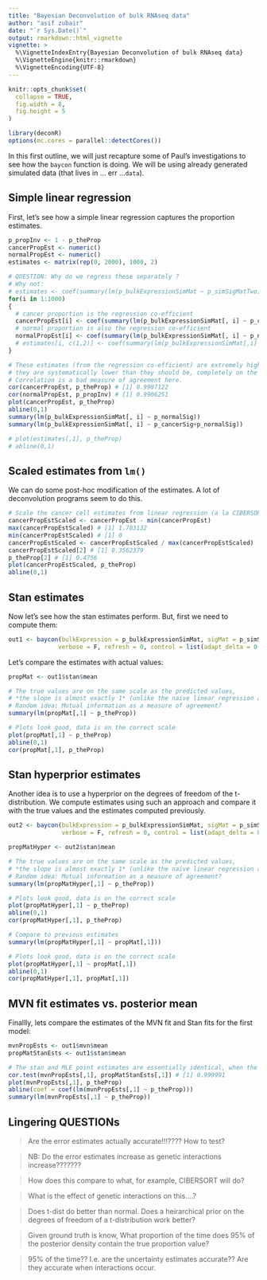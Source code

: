 ```yaml
---
title: "Bayesian Deconvolution of bulk RNAseq data"
author: "asif zubair"
date: "`r Sys.Date()`"
output: rmarkdown::html_vignette
vignette: >
  %\VignetteIndexEntry{Bayesian Deconvolution of bulk RNAseq data}
  %\VignetteEngine{knitr::rmarkdown}
  %\VignetteEncoding{UTF-8}
---
```


```r
knitr::opts_chunk$set(
  collapse = TRUE,
  fig.width = 8,
  fig.height = 5
)
```


```r
library(deconR)
options(mc.cores = parallel::detectCores())
```

In this first outline, we will just recapture some of Paul's investigations to see how the `baycon` function is doing. We will be using already generated simulated data (that lives in ... err ...`data`). 

<!-- TODO: write some description of the simulated data. ask Paul. -->

## Simple linear regression

First, let's see how a simple linear regression captures the proportion estimates.

```r
p_propInv <- 1 - p_theProp
cancerPropEst <- numeric()
normalPropEst <- numeric()
estimates <- matrix(rep(0, 2000), 1000, 2)

# QUESTION: Why do we regress these separately ?
# Why not:
# estimates <- coef(summary(lm(p_bulkExpressionSimMat ~ p_simSigMatTwo)))
for(i in 1:1000)
{
  # cancer proportion is the regression co-efficient
  cancerPropEst[i] <- coef(summary(lm(p_bulkExpressionSimMat[, i] ~ p_cancerSig)))[2, 1] 
  # normal proportion is also the regression co-efficient
  normalPropEst[i] <- coef(summary(lm(p_bulkExpressionSimMat[, i] ~ p_normalSig)))[2, 1] 
  # estimates[i, c(1,2)] <- coef(summary(lm(p_bulkExpressionSimMat[,i] ~ p_simSigMatTwo)))[2, 1]
}

# These estimates (from the regression co-efficient) are extremely highly correlated, but they are not accurate, 
# they are systematically lower than they should be, completely on the wrong scale... (see plots and regression line). 
# Correlation is a bad measure of agreement here.
cor(cancerPropEst, p_theProp) # [1] 0.9907122
cor(normalPropEst, p_propInv) # [1] 0.9906251
plot(cancerPropEst, p_theProp)
abline(0,1)
summary(lm(p_bulkExpressionSimMat[, i] ~ p_normalSig))
summary(lm(p_bulkExpressionSimMat[, i] ~ p_cancerSig+p_normalSig))

# plot(estimates[,1], p_theProp)
# abline(0,1)
```


## Scaled estimates from `lm()`

We can do some post-hoc modification of the estimates. A lot of deconvolution programs seem to do this.

```r
# Scale the cancer cell estimates from linear regression (a la CIBERSORT), does this help much? (somwewhat better, but still off)
cancerPropEstScaled <- cancerPropEst - min(cancerPropEst)
max(cancerPropEstScaled) # [1] 1.783132
min(cancerPropEstScaled) # [1] 0
cancerPropEstScaled <- cancerPropEstScaled / max(cancerPropEstScaled)
cancerPropEstScaled[2] # [1] 0.3562379
p_theProp[2] # [1] 0.4756
plot(cancerPropEstScaled, p_theProp)
abline(0,1)
```


## Stan estimates

Now let's see how the stan estimates perform. But, first we need to compute them:

```r
out1 <- baycon(bulkExpression = p_bulkExpressionSimMat, sigMat = p_simSigMatTwo, fit.mvn = T, 
              verbose = F, refresh = 0, control = list(adapt_delta = 0.95))
```


Let's compare the estimates with actual values:

```r
propMat <- out1$stan$mean

# The true values are on the same scale as the predicted values, 
# *the slope is almost exactly 1* (unlike the naive linear regression approach). 
# Random idea: Mutual information as a measure of agreement?
summary(lm(propMat[,1] ~ p_theProp))

# Plots look good, data is on the correct scale
plot(propMat[,1] ~ p_theProp)
abline(0,1)
cor(propMat[,1], p_theProp)
```

## Stan hyperprior estimates

Another idea is to use a hyperprior on the degrees of freedom of the t-distribution. We compute estimates using such an approach and compare it with the true values and the estimates computed previously. 

```r
out2 <- baycon(bulkExpression = p_bulkExpressionSimMat, sigMat = p_simSigMatTwo, fit.mvn = F, useHyperPrior = T,
               verbose = F, refresh = 0, control = list(adapt_delta = 0.95))

propMatHyper <- out2$stan$mean

# The true values are on the same scale as the predicted values, 
# *the slope is almost exactly 1* (unlike the naive linear regression approach). 
# Random idea: Mutual information as a measure of agreement?
summary(lm(propMatHyper[,1] ~ p_theProp))

# Plots look good, data is on the correct scale
plot(propMatHyper[,1] ~ p_theProp)
abline(0,1)
cor(propMatHyper[,1], p_theProp)

# Compare to previous estimates
summary(lm(propMatHyper[,1] ~ propMat[,1]))

# Plots look good, data is on the correct scale
plot(propMatHyper[,1] ~ propMat[,1])
abline(0,1)
cor(propMatHyper[,1], propMat[,1])
```

## MVN fit estimates vs. posterior mean

Finallly, lets compare the estimates of the MVN fit and Stan fits for the first model: 

```r
mvnPropEsts <- out1$mvn$mean
propMatStanEsts <- out1$stan$mean

# The stan and MLE point estimates are essentially identical, when the ML estimate actually works.
cor.test(mvnPropEsts[,1], propMatStanEsts[,1]) # [1] 0.999991
plot(mvnPropEsts[,1], p_theProp)
abline(coef = coef(lm(mvnPropEsts[,1] ~ p_theProp)))
summary(lm(mvnPropEsts[,1] ~ p_theProp))
```


## Lingering QUESTIONs

> Are the error estimates actually accurate!!!???? How to test?  

> NB: Do the error estimates increase as genetic interactions increase???????   

> How does this compare to what, for example, CIBERSORT will do?  

> What is the effect of genetic interactions on this....?   

> Does t-dist do better than normal. Does a heirarchical prior on the degrees of freedom of a t-distribution work better?  

> Given ground truth is know, What proportion of the time does 95% of the posterior density contain the true proportion value?   

> 95% of the time?? I.e. are the uncertainty estimates accurate?? Are they accurate when interactions occur.  
